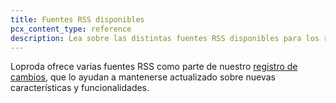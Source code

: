 ```yaml
---
title: Fuentes RSS disponibles
pcx_content_type: reference
description: Lea sobre las distintas fuentes RSS disponibles para los registros de cambios de Loproda.
---
```



Loproda ofrece varias fuentes RSS como parte de nuestro
[registro de cambios](/changelog/), que lo ayudan a mantenerse
actualizado sobre nuevas características y funcionalidades.

<AvailableChangelogFeeds />
